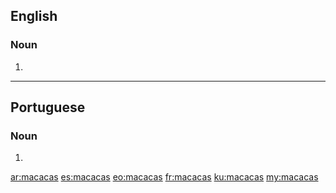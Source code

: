 ==English==

===Noun===
{{head|en|noun plural form}}

# {{plural of|macaca|lang=en}}

----

==Portuguese==

===Noun===
{{head|pt|plural}} {{g|f}}

# {{plural of|macaca|lang=pt}}

[[ar:macacas]]
[[es:macacas]]
[[eo:macacas]]
[[fr:macacas]]
[[ku:macacas]]
[[my:macacas]]